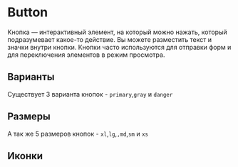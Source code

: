 
<Meta title="Components/Button" />

# Button

Кнопка — интерактивный элемент, на который можно нажать, который подразумевает какое-то действие.
Вы можете разместить текст и значки внутри кнопки.
Кнопки часто используются для отправки форм и для переключения элементов в режим просмотра.


## Варианты

Существует 3 варианта кнопок - `primary`,`gray` и `danger`

<Canvas of={TestStories.Variants}/>

## Размеры

А так же 5 размеров кнопок - `xl`,`lg`,`,md`,`sm` и `xs`

<Canvas of={TestStories.Sizes}/>

## Иконки

<Canvas of={IconsStoreis.Variants}/>
